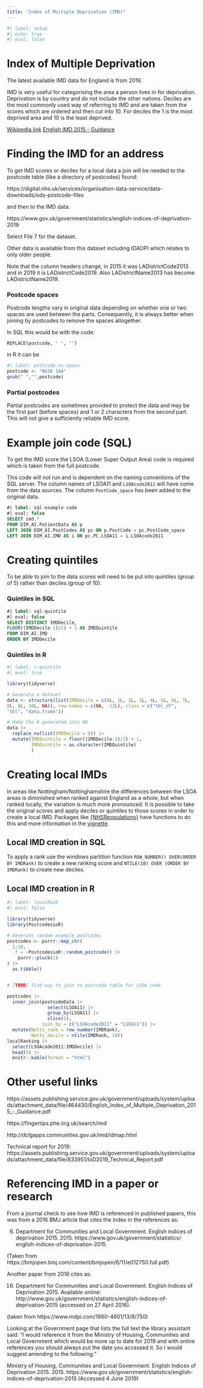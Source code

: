 ```yaml
---
title: "Index of Multiple Deprivation (IMD)"
---
```


```r
#| label: setup
#| echo: true
#| eval: false
```


# Index of Multiple Deprivation 

The latest available IMD data for England is from 2019.

IMD is very useful for categorising the area a person lives in for deprivation. 
Deprivation is by country and do not include the other nations.
Deciles are the most commonly used way of referring to IMD and are taken from the scores which are ordered and then cut into 10.
For deciles the 1 is the most deprived area and 10 is the least deprived.

[Wikipedia link](https://en.wikipedia.org/wiki/Multiple_deprivation_index)
[English IMD 2015 - Guidance](https://assets.publishing.service.gov.uk/media/5a7f0e5ded915d74e33f410b/English_Index_of_Multiple_Deprivation_2015_-_Guidance.pdf)

# Finding the IMD for an address

To get IMD scores or deciles for a local data a join will be needed to the postcode table (like a directory of postcodes) found:

https://digital.nhs.uk/services/organisation-data-service/data-downloads/ods-postcode-files

and then to the IMD data:

https://www.gov.uk/government/statistics/english-indices-of-deprivation-2019 

Select File 7 for the dataset.

Other data is available from this dataset including IDAOPI which relates to only older people. 

Note that the column headers change, in 2015 it was LADistrictCode2013 and in 2019 it is LADistrictCode2019. Also LADistrictName2013 has become LADistrictName2019.

### Postcode spaces 
 
Postcode lengths vary in original data depending on whether one or two spaces are used between the parts.
Consequently, it is always better when joining by postcodes to remove the spaces altogether.

In SQL this would be with the code:

`REPLACE(postcode, ' ', '')`

in R it can be 

```r
#| label: postcode-no-space
postcode <- "NG16 1AA"
gsub(" ","",postcode)
```

### Partial postcodes

Partial postcodes are sometimes provided to protect the data and may be the first part (before spaces) and 1 or 2 characters from the second part.
This will not give a sufficiently reliable IMD score.

# Example join code (SQL)

To get the IMD score the LSOA (Lower Super Output Area) code is required which is taken from the full postcode.

This code will not run and is dependent on the naming conventions of the SQL server. 
The column names of LSOA11 and `LSOAcode2011` will have come from the data sources. 
The column `PostCode_space` has been added to the original data.

```sql
#| label: sql-example-code
#| eval: false
SELECT imd.*
FROM DIM_AI.PatientData AS p
LEFT JOIN DIM_AI.PostCodes AS pc ON p.PostCode = pc.PostCode_space
LEFT JOIN DIM_AI.IMD AS i ON pc.PC.LSOA11 = i.LSOAcode2011
```

# Creating quintiles

To be able to join to the data scores will need to be put into quintiles (group of 5) rather than deciles (group of 10).

### Quintiles in SQL

```sql
#| label: sql-quintile
#| eval: false
SELECT DISTINCT IMDDecile,
FLOOR((IMDDecile-1)/2) + 1 AS IMDQuintile
FROM DIM_AI.IMD
ORDER BY IMDDecile
```

### Quintiles in R

```r
#| label: r-quintile
#| eval: true 

library(tidyverse)

# Generate a dataset
data <- structure(list(IMDDecile = c(0L, 1L, 2L, 3L, 4L, 5L, 6L, 7L, 
8L, 9L, 10L, NA)), row.names = c(NA, -12L), class = c("tbl_df", 
"tbl", "data.frame"))

# Make the 0 generated into NA
data |> 
  replace_na(list(IMDDecile = 0)) |> 
  mutate(IMDQuintile = floor((IMDDecile-1)/2) + 1,
         IMDQuintile = as.character(IMDQuintile)
         )
```

# Creating local IMDs

In areas like Nottingham/Nottinghamshire the differences between the LSOA areas is diminished when ranked against England as a whole, but when ranked locally, the variation is much more pronounced.
It is possible to take the original scores and apply deciles or quintiles to those scores in order to create a local IMD.
Packages like [{NHSRpopulations}](https://github.com/nhs-r-community/NHSRpopulation) have functions to do this and more information in the [vignette](https://nhs-r-community.github.io/NHSRpopulation/articles/calc-imd-ranks-within-la.html).

## Local IMD creation in SQL

To apply a rank use the windows partition function `ROW_NUMBER() OVER(ORDER BY IMDRank)` to create a new ranking score and `NTILE(10) OVER (ORDER BY IMDRank)` to create new deciles.

## Local IMD creation in R


```r
#| label: localRank
#| eval: false

library(tidyverse)
library(PostcodesioR)

# Generate random example postcodes
postcodes <- purrr::map_chr(
  1:10,
  .f = ~PostcodesioR::random_postcode() |> 
    purrr::pluck(1) 
) |> 
  as.tibble()


# [TODO] find way to join to postcode table for LSOA code

postcodes |> 
  inner_join(postcodeData |> 
               select(LSOA11) |> 
               group_by(LSOA11) |> 
               slice(1), 
             join_by = c("LSOAcode2011" = "LSOA11")) |> 
  mutate(Notts_rank = row_number(IMDRank),
         Notts_decile = ntile(IMDRank, 10)) 
localRanking |> 
  select(LSOAcode2011:IMDDecile) |> 
  head(5) |> 
  knitr::kable(format = "html")
```

# Other useful links

https://assets.publishing.service.gov.uk/government/uploads/system/uploads/attachment_data/file/464430/English_Index_of_Multiple_Deprivation_2015_-_Guidance.pdf 

https://fingertips.phe.org.uk/search/imd

http://dclgapps.communities.gov.uk/imd/idmap.html 

Technical report for 2019: https://assets.publishing.service.gov.uk/government/uploads/system/uploads/attachment_data/file/833951/IoD2019_Technical_Report.pdf 


# Referencing IMD in a paper or research
 
From a journal check to see how IMD is referenced in published papers, this was from a 2016 BMJ article that cites the Index in the references as:

6. Department for Communities and Local Government. English indices of deprivation 2015. 2015. https://www.gov.uk/government/statistics/ english-indices-of-deprivation-2015

(Taken from https://bmjopen.bmj.com/content/bmjopen/6/11/e012750.full.pdf)

Another paper from 2016 cites as:

16. Department for Communities and Local Government. English Indices of Deprivation 2015. Available online: http://www.gov.uk/government/statistics/english-indices-of-deprivation-2015 (accessed on 27 April 2016).

(taken from https://www.mdpi.com/1660-4601/13/8/750)

Looking at the Government page that lists the full text the library assistant said: "I would reference it from the Ministry of Housing, Communities and Local Government which would be more up to date for 2019 and with online references you should always put the date you accessed it. So I would suggest amending to the following:"

Ministry of Housing, Communities and Local Government. English Indices of Deprivation 2015. 2015. https://www.gov.uk/government/statistics/english-indices-of-deprivation-2015 (Accessed 4 June 2019)